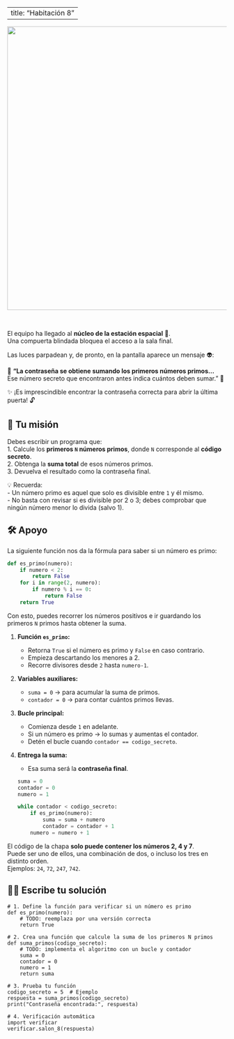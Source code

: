 
---
title: "Habitación 8"
---

<center>
<img src="./img/sala_17.png" width="650">
</center>

<br/>

El equipo ha llegado al **núcleo de la estación espacial** 🌌.  
Una compuerta blindada bloquea el acceso a la sala final.  

Las luces parpadean y, de pronto, en la pantalla aparece un mensaje 👽:

<div class="d-flex justify-content-center">
<div class="alert alert-warning">
🧠 <strong>“La contraseña se obtiene sumando los primeros números primos…</strong>  
Ese número secreto que encontraron antes indica cuántos deben sumar.” 🔎
</div>
</div>

✨ ¡Es imprescindible encontrar la contraseña correcta para abrir la última puerta! 🔓  



## 🔢 Tu misión
Debes escribir un programa que:  
1. Calcule los **primeros `N` números primos**, donde `N` corresponde al **código secreto**.  
2. Obtenga la **suma total** de esos números primos.  
3. Devuelva el resultado como la contraseña final.  


<div class="alert alert-info">
💡 Recuerda:  
- Un número primo es aquel que solo es divisible entre <code>1</code> y él mismo.  
- No basta con revisar si es divisible por 2 o 3; debes comprobar que ningún número menor lo divida (salvo 1).  
</div>



## 🛠️ Apoyo
La siguiente función nos da la fórmula para saber si un número es primo:

```python
def es_primo(numero):
    if numero < 2:
        return False
    for i in range(2, numero):
        if numero % i == 0:
            return False
    return True
````

Con esto, puedes recorrer los números positivos e ir guardando los primeros `N` primos hasta obtener la suma.



::: {.callout-tip title="Pista" collapse="true"}

1. **Función `es_primo`:**

   * Retorna `True` si el número es primo y `False` en caso contrario.
   * Empieza descartando los menores a 2.
   * Recorre divisores desde `2` hasta `numero-1`.

2. **Variables auxiliares:**

   * `suma = 0` → para acumular la suma de primos.
   * `contador = 0` → para contar cuántos primos llevas.

3. **Bucle principal:**

   * Comienza desde `1` en adelante.
   * Si un número es primo → lo sumas y aumentas el contador.
   * Detén el bucle cuando `contador == codigo_secreto`.

4. **Entrega la suma:**

   * Esa suma será la **contraseña final**.

    ```python
    suma = 0
    contador = 0
    numero = 1

    while contador < codigo_secreto:
        if es_primo(numero):
            suma = suma + numero
            contador = contador + 1
        numero = numero + 1
    ```

:::

::: {.callout-tip title="Pista 2" collapse="true"}
El código de la chapa **solo puede contener los números 2, 4 y 7**.  
Puede ser uno de ellos, una combinación de dos, o incluso los tres en distinto orden.  
Ejemplos: `24`, `72`, `247`, `742`.  
:::


## 👩‍💻 Escribe tu solución

```pyodide-python
# 1. Define la función para verificar si un número es primo
def es_primo(numero):
    # TODO: reemplaza por una versión correcta
    return True

# 2. Crea una función que calcule la suma de los primeros N primos
def suma_primos(codigo_secreto):
    # TODO: implementa el algoritmo con un bucle y contador
    suma = 0
    contador = 0
    numero = 1
    return suma

# 3. Prueba tu función
codigo_secreto = 5  # Ejemplo
respuesta = suma_primos(codigo_secreto)
print("Contraseña encontrada:", respuesta)

# 4. Verificación automática
import verificar
verificar.salon_8(respuesta)
```



